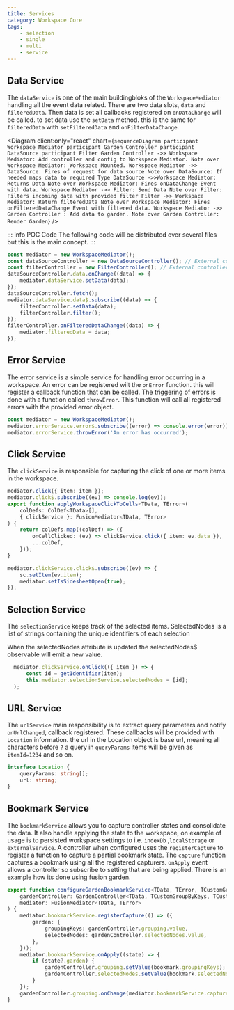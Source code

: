 ---
title: Services
category: Workspace Core
tags:
    - selection
    - single
    - multi
    - service
---


## Data Service

The `dataService` is one of the main buildingbloks of the `WorkspaceMediator` handling all the event data related. There are two data slots, `data` and `filteredData`.
Then data is set all callbacks registered on `onDataChange` will be called. to set data use the `setData` method. this is the same for `filteredData` with `setFilteredData` and `onFilterDataChange`.

<Diagram
	client:only="react"
	chart={`sequenceDiagram
    participant Workspace Mediator
    participant Garden Controller
    participant DataSource
    participant Filter
    Garden Controller ->> Workspace Mediator: Add controller and config to Workspace Mediator.
    Note over Workspace Mediator: Workspace Mounted.
    Workspace Mediator ->> DataSource: Fires of request for data source
    Note over DataSource: If needed maps data to required Type
    DataSource ->>Workspace Mediator: Returns Data
    Note over Workspace Mediator: Fires onDataChange Event with data.
    Workspace Mediator ->> Filter: Send Data
    Note over Filter: Filters incoming data with provided filter
    Filter ->> Workspace Mediator: Return filteredData
    Note over Workspace Mediator: Fires onFilteredDataChange Event with filtered data.
    Workspace Mediator ->> Garden Controller : Add data to garden.
    Note over Garden Controller: Render Garden`}
/>

::: info POC Code
The following code will be distributed over several files but this is the main concept.
:::

```ts
const mediator = new WorkspaceMediator();
const dataSourceController = new DataSourceController(); // External controller
const filterController = new FilterController(); // External controller
dataSourceController.data.onChange((data) => {
	mediator.dataService.setData(data);
});
dataSourceController.fetch();
mediator.dataService.data$.subscribe((data) => {
	filterController.setData(data);
	filterController.filter();
});
filterController.onFilteredDataChange((data) => {
	mediator.filteredData = data;
});
```

## Error Service

The error service is a simple service for handling error occurring in a workspace. An error can be registered wilt the `onError` function. this will register a callback function that can be called. The triggering of errors is done with a function called `throwError`. This function will call all registered errors with the provided error object.

```ts
const mediator = new WorkspaceMediator();
mediator.errorService.error$.subscribe((error) => console.error(error));
mediator.errorService.throwError('An error has occurred');
```

## Click Service

The `clickService` is responsible for capturing the click of one or more items in the workspace.

```ts
mediator.click({ item: item });
mediator.click$.subscribe((ev) => console.log(ev));
export function applyWorkspaceClickToCells<TData, TError>(
	colDefs: ColDef<TData>[],
	{ clickService }: FusionMediator<TData, TError>
) {
	return colDefs.map((colDef) => ({
		onCellClicked: (ev) => clickService.click({ item: ev.data }),
		...colDef,
	}));
}
```

```ts
mediator.clickService.click$.subscribe((ev) => {
	sc.setItem(ev.item);
	mediator.setIsSidesheetOpen(true);
});
```

## Selection Service

The `selectionService` keeps track of the selected items. SelectedNodes is a list of strings containing the unique identifiers of each selection

When the selectedNodes attribute is updated the selectedNodes$ observable will emit a new value.

```ts
  mediator.clickService.onClick(({ item }) => {
      const id = getIdentifier(item);
      this.mediator.selectionService.selectedNodes = [id];
  );
```

## URL Service

The `urlService` main responsibility is to extract query parameters and notify `onUrlChanged`, callback registered. These callbacks will be provided with `Location` information.
the url in the Location object is base url, meaning all characters before `?` a query in `queryParams` items will be given as `itemId=1234` and so on.

```ts
interface Location {
	queryParams: string[];
	url: string;
}
```

## Bookmark Service

The `bookmarkService` allows you to capture controller states and consolidate the data. It also handle applying the state to the workspace, on example of usage is to persisted workspace settings to i.e. `indexDb` ,`localStorage` or `externalService`.
A controller when configured uses the `registerCapture` to register a function to capture a partial bookmark state. The `capture` function captures a bookmark using all the registered capturers. `onApply` event allows a controller so subscribe to setting that are being applied.
There is an example how its done using fusion garden.

```ts
export function configureGardenBookmarkService<TData, TError, TCustomGroupByKeys, TCustomState, TContext>(
	gardenController: GardenController<TData, TCustomGroupByKeys, TCustomState, TContext>,
	mediator: FusionMediator<TData, TError>
) {
	mediator.bookmarkService.registerCapture(() => ({
		garden: {
			groupingKeys: gardenController.grouping.value,
			selectedNodes: gardenController.selectedNodes.value,
		},
	}));
	mediator.bookmarkService.onApply((state) => {
		if (state?.garden) {
			gardenController.grouping.setValue(bookmark.groupingKeys);
			gardenController.selectedNodes.setValue(bookmark.selectedNodes);
		}
	});
	gardenController.grouping.onChange(mediator.bookmarkService.capture);
}
```
